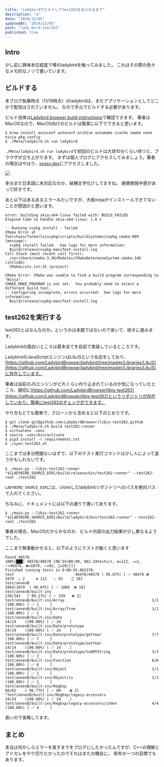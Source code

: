 ```yaml
---
title: "Ladybirdでビルドしてtest262を走らせるまで"
description: "a"
date: "2024/12/05"
updatedAt: "2024/12/05"
path: "lady-bird-test262"
published: true
---
```


## Intro

少し前に興味本位程度で噂のladybirdを触ってみました。
これはその際の色々なメモ的なノリで書いています。

## ビルドする

本ブログ執筆時点（11/19時点）のladybirdは、まだアプリケーションとしてどこかで配信はされていません。
なので手元でビルドする必要があります。

ビルド自体は[Ladybird browser build instructions](https://github.com/LadybirdBrowser/ladybird/blob/master/Documentation/BuildInstructionsLadybird.md)で確認できます。
筆者はMacOSなので、MacOS向けのビルドは簡潔に以下でできると思います。

```
$ brew install autoconf autoconf-archive automake ccache cmake nasm ninja pkg-config
$ ./Meta/ladybird.sh run ladybird
```

`./Meta/ladybird.sh run ladybird`で初回のビルドは大体10分くらい待つと、ブラウザが立ち上がります。
まずは個人ブログにアクセスしてみましょう。筆者の場合はやはり、[yossy.dev](https://yossy.dev/)にアクセスしました。

<img src="https://github.com/user-attachments/assets/6b92de83-d22b-4e29-bf1a-ab6d8d3baded"/>

多分まだ日本語に未対応なのか、結構文字化けしてますね。
絶賛開発中感があって好きです。

あと以下はあるあるエラーみたいですが、大抵ninjaがインストールできてないことが原因かと思います。

```
error: building skia:x64-linux failed with: BUILD_FAILED
Elapsed time to handle skia:x64-linux: 1.6 s

-- Running vcpkg install - failed
CMake Error at Toolchain/Tarballs/vcpkg/scripts/buildsystems/vcpkg.cmake:899 (message):
  vcpkg install failed.  See logs for more information:
  Build/release/vcpkg-manifest-install.log
Call Stack (most recent call first):
  /usr/share/cmake-3.30/Modules/CMakeDetermineSystem.cmake:146 (include)
  CMakeLists.txt:15 (project)

CMake Error: CMake was unable to find a build program corresponding to "Ninja".  
CMAKE_MAKE_PROGRAM is not set.  You probably need to select a different build tool.
-- Configuring incomplete, errors occurred!  See logs for more information:
  Build/release/vcpkg-manifest-install.log 
```

## test262を実行する

test262とはなんなのか。というのは本題ではないので省いて、続きに進みます。

Ladybirdの面白いところは基本全てを自前で実装しているところです。

LadybirdのJavaScriptエンジンはLibJSという名前をしており、[https://github.com/LadybirdBrowser/ladybird/tree/master/Libraries/LibJS](https://github.com/LadybirdBrowser/ladybird/tree/master/Libraries/LibJS)に存在しています。

筆者は自前のJSエンジンがどれくらい作り込まれているのか気になっていたところ、親切に[https://github.com/LadybirdBrowser/libjs-test262](https://github.com/LadybirdBrowser/libjs-test262)というリポジトリが存在していおり、簡単にtest262のチェックができます。

やり方もとても簡単で、クローンから含めると以下のとおりです。

```
$ git clone git@github.com:LadybirdBrowser/libjs-test262.github
$ ./Meta/ladybird.sh build test262-runner
$ virtualenv .venv
$ source .venv/bin/activate
$ pip3 install -r requirements.txt
$ ./sync-test262.sh
```

ここまでは多分問題ないはずで、以下のテスト実行コマンドは少し人によって違うかもしれないです。
```
$ ./main.py --libjs-test262-runner "${LADYBIRD_SOURCE_DIR}/build/release/bin/test262-runner" --test262-root ./test262
```

`LADYBIRD_SOURCE_DIR`には、cloneしたladybirdリポジトリへのパスを絶対パスで入れてください。

ちなみに、ドキュメントには以下の通りで書いてあります。

```
$ ./main.py --libjs-test262-runner "${LADYBIRD_SOURCE_DIR}/Build/ladybird/bin/test262-runner" --test262-root ./test262
```

筆者の場合、MacOSだからかなのか、ビルド内容の出力結果が少し異なるようでした。

ここまで無事動かせると、以下のようにテストが動くと思います

```
Found 48578.
100%|███| 48578/48578 [00:55<00:00, 882.24tests/s, ⚙️=112, ⚠️=2, ✅=46476, ❌=1879, 💥️=81, 📝=28]]]]
Finished running tests in 0:00:55.062370.
test                            46476/48578 ( 95.67%) [ ✅ 46476 ❌ 1879  ⚠️ 2     ⚙️ 112   💥️ 81    📝 28]
test/annexB                                                        1069/1079  ( 99.07%) [ ✅ 1069  ❌ 10]
test/annexB/built-ins                                              239/241   ( 99.17%) [ ✅ 239   ❌ 2]
test/annexB/built-ins/Array                                        1/1     (100.00%) [ ✅ 1     ]
test/annexB/built-ins/Array/from                                   1/1     (100.00%) [ ✅ 1     ]
test/annexB/built-ins/Date                                         24/24    (100.00%) [ ✅ 24    ]
test/annexB/built-ins/Date/prototype                               24/24    (100.00%) [ ✅ 24    ]
test/annexB/built-ins/Date/prototype/getYear                       7/7     (100.00%) [ ✅ 7     ]
test/annexB/built-ins/Date/prototype/setYear                       14/14    (100.00%) [ ✅ 14    ]
test/annexB/built-ins/Date/prototype/toGMTString                   3/3     (100.00%) [ ✅ 3     ]
test/annexB/built-ins/Function                                     6/6     (100.00%) [ ✅ 6     ]
test/annexB/built-ins/Object                                       1/1     (100.00%) [ ✅ 1     ]
test/annexB/built-ins/Object/is                                    1/1     (100.00%) [ ✅ 1     ]
test/annexB/built-ins/RegExp                                       60/62    ( 96.77%) [ ✅ 60    ❌ 2]                                                                                                                                                                                                   ^test/annexB/built-ins/RegExp/legacy-accessors                                      24/24    (100.00%) [ ✅ 24    ]
test/annexB/built-ins/RegExp/legacy-accessors/index                4/4     (100.00%) [ ✅ 4     ]
```

長いので省略してます。

## まとめ

本当は何かしらエラーを直すまでをブログにしたかったんですが、C++の理解とアドカレをやり切りたかったのでそれはまたの機会に。
来年の一つの目標でもあります。
